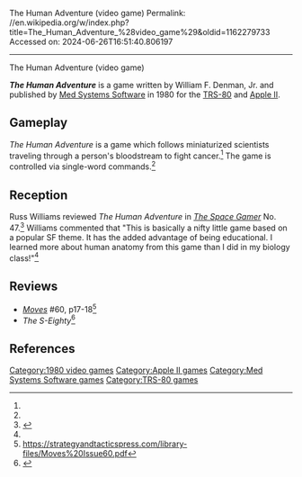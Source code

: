 The Human Adventure (video game)
Permalink: //en.wikipedia.org/w/index.php?title=The_Human_Adventure_%28video_game%29&oldid=1162279733
Accessed on: 2024-06-26T16:51:40.806197



------
The Human Adventure (video game)
{{for|the French documentary television programme|The Human Adventure (TV series)}}

{{infobox video game
|title=The Human Adventure
|publisher= [[Med Systems Software]]
|release=1980<ref name=manual/>
|designer=William F. Denman, Jr.
|platform=[[TRS-80]], [[Apple II]]<ref name="spring1981">{{cite book |title=Med Systems Software Spring 1981 Catallog |date=1981 |publisher=Med Systems Software |page=[https://archive.org/details/Med_Systems_Software_Spring_1981_Catalog_1981_Med_Systems/page/n1 5] |url=https://archive.org/details/Med_Systems_Software_Spring_1981_Catalog_1981_Med_Systems}}</ref>
|image = The Human Adventure (Cover).png
|caption = 
|alt = 
|developer = William F. Denman, Jr.
}}'''''The Human Adventure''''' is a game written by William F. Denman, Jr. and published by [[Med Systems Software]] in 1980 for the [[TRS-80]] and [[Apple II]].

==Gameplay==
''The Human Adventure'' is a game which follows miniaturized scientists traveling through a person's bloodstream to fight cancer.<ref name="SG"/> The game is controlled via single-word commands.<ref name=manual/>

==Reception==
Russ Williams reviewed ''The Human Adventure'' in ''[[The Space Gamer]]'' No. 47.<ref name="SG">{{cite journal|last= Williams |first= Russ  |date=January 1982 |title=Capsule Reviews|journal=[[The Space Gamer]]|publisher=[[Steve Jackson Games]]|issue=47|pages=32}}</ref> Williams commented that "This is basically a nifty little game based on a popular SF theme.  It has the added advantage of being educational.  I learned more about human anatomy from this game than I did in my biology class!"<ref name="SG"/>

==Reviews==
*''[[Moves (magazine)|Moves]]'' #60, p17-18<ref>https://strategyandtacticspress.com/library-files/Moves%20Issue60.pdf</ref>
*''The S-Eighty''<ref>{{cite web | url=https://archive.org/details/S-EIGHTY_The_Vol._1_No._9_1980-08_SoftSide_Publications_US/page/n23/mode/2up | title=S-EIGHTY, the - Vol. 1 No. 9 (1980-08)(SoftSide Publications)(US) | date=August 1980 }}</ref>

==References==
{{reflist|refs=
<ref name="manual">{{cite web |title=The Human Adventure Manual |url=https://mocagh.org/screenplay/humanadv-front.pdf |publisher=Med Systems Software |date=1980}}</ref>
}}

{{DEFAULTSORT:Human Adventure}}
[[Category:1980 video games]]
[[Category:Apple II games]]
[[Category:Med Systems Software games]]
[[Category:TRS-80 games]]